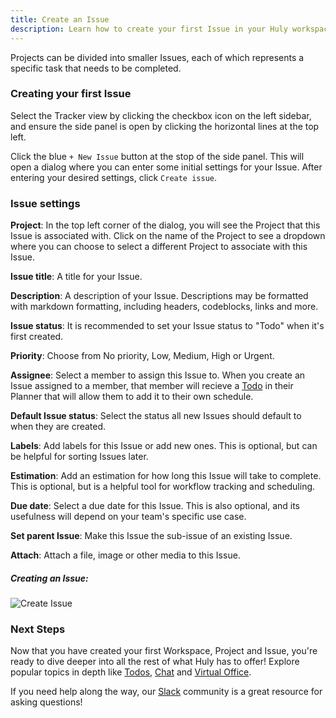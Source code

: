```yaml
---
title: Create an Issue
description: Learn how to create your first Issue in your Huly workspace.
---
```



Projects can be divided into smaller Issues, each of which represents a specific task that needs to be completed.

### Creating your first Issue

Select the Tracker view by clicking the checkbox icon on the left sidebar, and ensure the side panel is open by clicking the horizontal lines at the top left.

Click the blue `+ New Issue` button at the stop of the side panel. This will open a dialog where you can enter some initial settings for your Issue. After entering your desired settings, click `Create issue`.

### Issue settings

**Project**: In the top left corner of the dialog, you will see the Project that this Issue is associated with. Click on the name of the Project to see a dropdown where you can choose to select a different Project to associate with this Issue.

**Issue title**: A title for your Issue.  

**Description**: A description of your Issue. Descriptions may be formatted with markdown formatting, including headers, codeblocks, links and more.

**Issue status**: It is recommended to set your Issue status to "Todo" when it's first created.  

**Priority**: Choose from No priority, Low, Medium, High or Urgent.

**Assignee**: Select a member to assign this Issue to. When you create an Issue assigned to a member, that member will recieve a [Todo](../../team-workflows/todos) in their Planner that will allow them to add it to their own schedule.

**Default Issue status**: Select the status all new Issues should default to when they are created.

**Labels**: Add labels for this Issue or add new ones. This is optional, but can be helpful for sorting Issues later.

**Estimation**: Add an estimation for how long this Issue will take to complete. This is optional, but is a helpful tool for workflow tracking and scheduling.

**Due date**: Select a due date for this Issue. This is also optional, and its usefulness will depend on your team's specific use case.

**Set parent Issue**: Make this Issue the sub-issue of an existing Issue.

**Attach**: Attach a file, image or other media to this Issue.

##### *Creating an Issue:*
  <Image 
  src={createIssue} 
  alt='Create Issue' 
  width={800}
  />

### Next Steps

Now that you have created your first Workspace, Project and Issue, you're ready to dive deeper into all the rest of what Huly has to offer! Explore popular topics in depth like [Todos](../../team-workflows/todos), [Chat](../../team-workflows/chat) and [Virtual Office](../../team-workflows/virtual-office).

If you need help along the way, our [Slack](https://hulycommunity.slack.com/join/shared_invite/zt-29kl7zmwz-2b3RRVTiWhhtAwzHjBm3Wg#/shared-invite/email) community is a great resource for asking questions!